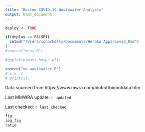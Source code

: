 ```yaml
---
title: "Boston COVID-19 Wastewater Analysis"
output: html_document
---
```


```r
deploy <- TRUE

if(deploy == FALSE){
  setwd("/Users/conorkelly/Documents/Heroku Apps/covid_Rmd")
}
#source("mass.R")
```

```r
#ggplotly(mass_hosps_plt)
```

```r
source("ma_wastewater.R")
# x <- 1
# print(x)
```
Data sourced from https://www.mwra.com/biobot/biobotdata.htm

Last MMWRA update: `r updated`

Last checked: `r last_checked`

```r
fig
log_fig
ratio
```
